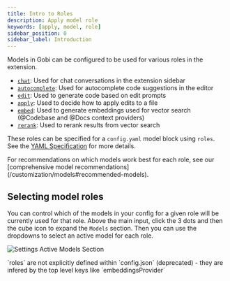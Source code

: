 ```yaml
---
title: Intro to Roles
description: Apply model role
keywords: [apply, model, role]
sidebar_position: 0
sidebar_label: Introduction
---
```


Models in Gobi can be configured to be used for various roles in the extension.

- [`chat`](./chat.mdx): Used for chat conversations in the extension sidebar
- [`autocomplete`](./autocomplete): Used for autocomplete code suggestions in the editor
- [`edit`](./edit.mdx): Used to generate code based on edit prompts
- [`apply`](./apply.mdx): Used to decide how to apply edits to a file
- [`embed`](./embeddings.mdx): Used to generate embeddings used for vector search (@Codebase and @Docs context providers)
- [`rerank`](./reranking.mdx): Used to rerank results from vector search

These roles can be specified for a `config.yaml` model block using `roles`. See the [YAML Specification](/reference#models) for more details.

<Info>
  For recommendations on which models work best for each role, see our [comprehensive model recommendations](/customization/models#recommended-models).
</Info>

## Selecting model roles

You can control which of the models in your config for a given role will be currently used for that role. Above the main input, click the 3 dots and then the cube icon to expand the `Models` section. Then you can use the dropdowns to select an active model for each role.

![Settings Active Models Section](/images/settings-model-roles.png)

<Info>
  `roles` are not explicitly defined within `config.json` (deprecated) - they
  are infered by the top level keys like `embeddingsProvider`
</Info>

